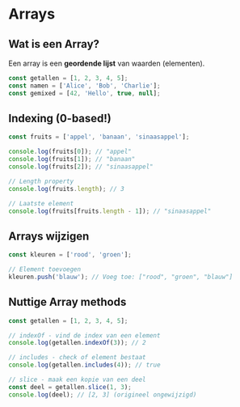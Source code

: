 # Arrays

## Wat is een Array?

Een array is een **geordende lijst** van waarden (elementen).

```javascript
const getallen = [1, 2, 3, 4, 5];
const namen = ['Alice', 'Bob', 'Charlie'];
const gemixed = [42, 'Hello', true, null];
```

## Indexing (0-based!)

```javascript
const fruits = ['appel', 'banaan', 'sinaasappel'];

console.log(fruits[0]); // "appel"
console.log(fruits[1]); // "banaan"
console.log(fruits[2]); // "sinaasappel"

// Length property
console.log(fruits.length); // 3

// Laatste element
console.log(fruits[fruits.length - 1]); // "sinaasappel"
```

## Arrays wijzigen

```javascript
const kleuren = ['rood', 'groen'];

// Element toevoegen
kleuren.push('blauw'); // Voeg toe: ["rood", "groen", "blauw"]
```

## Nuttige Array methods

```javascript
const getallen = [1, 2, 3, 4, 5];

// indexOf - vind de index van een element
console.log(getallen.indexOf(3)); // 2

// includes - check of element bestaat
console.log(getallen.includes(4)); // true

// slice - maak een kopie van een deel
const deel = getallen.slice(1, 3);
console.log(deel); // [2, 3] (origineel ongewijzigd)
```
